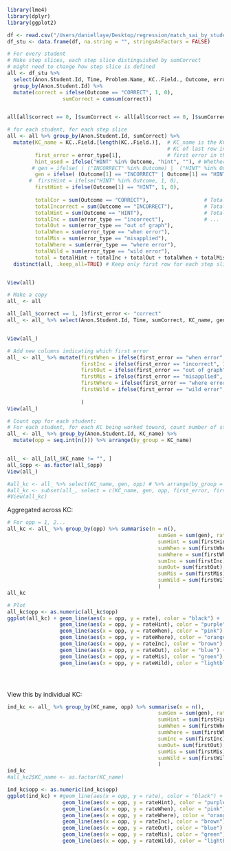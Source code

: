 

```r
library(lme4)
library(dplyr)
library(ggplot2)
```


```r
df <- read.csv("/Users/daniellaye/Desktop/regression/match_sai_by_student_fixed_repeat.csv")
df_stu <- data.frame(df, na.string = "", stringsAsFactors = FALSE)

```


```r
# For every student
# Make step slices, each step slice distinguished by sumCorrect
# might need to change how step slice is defined
all <- df_stu %>%
  select(Anon.Student.Id, Time, Problem.Name, KC..Field., Outcome, error_type, KC_toward) %>%
  group_by(Anon.Student.Id) %>% 
  mutate(correct = ifelse(Outcome == "CORRECT", 1, 0),
                  sumCorrect = cumsum(correct))


all[all$correct == 0, ]$sumCorrect <- all[all$correct == 0, ]$sumCorrect + 1 

```


```r

# for each student, for each step slice
all <- all %>% group_by(Anon.Student.Id, sumCorrect) %>% 
  mutate(KC_name = KC..Field.[length(KC..Field.)],  # KC_name is the KC student is working toward, 
                                                    # KC of last row in step slice
         first_error = error_type[1],               # first error in the step slice
         hint_used = ifelse("HINT" %in% Outcome, "hint", ""), # Whether stu has used hint in that step slice
        # gen = ifelse( ( ("INCORRECT" %in% Outcome) |  ("HINT" %in% Outcome) ), 1, 0),
         gen = ifelse( (Outcome[1] == "INCORRECT" | Outcome[1] == "HINT"), 1, 0), # general error
       #  firstHint = ifelse("HINT" %in% Outcome, 1, 0),
         firstHint = ifelse(Outcome[1] == "HINT", 1, 0), 
         
         totalCor = sum(Outcome == "CORRECT"),                  # Total number of CORRECT in step slice
         totalIncorrect = sum(Outcome == "INCORRECT"),          # Total number of INCORRECT
         totalHint = sum(Outcome == "HINT"),                    # Total number of hints used
         totalInc = sum(error_type == "incorrect"),             # ...
         totalOut = sum(error_type == "out of graph"),
         totalWhen = sum(error_type == "when error"),
         totalMis = sum(error_type == "misapplied"),
         totalWhere = sum(error_type == "where error"),
         totalWild = sum(error_type == "wild error"),
         total = totalHint + totalInc + totalOut + totalWhen + totalMis + totalWhere + totalWild) %>% 
  distinct(all, .keep_all=TRUE) # Keep only first row for each step slice, so #row = #step slice


View(all)


```




```r
# Make a copy
all_ <- all

all_[all_$correct == 1, ]$first_error <- "correct"
all_ <- all_ %>% select(Anon.Student.Id, Time, sumCorrect, KC_name, gen, firstHint, first_error, hint_used, totalCor, totalIncorrect, totalHint, totalInc, totalOut, totalWhen, totalMis, totalWhere, totalWild, total) 


View(all_)

```



```r
# Add new columns indicating which first error
all_ <- all_ %>% mutate(firstWhen = ifelse(first_error == "when error", 1, 0),
                        firstInc = ifelse(first_error == "incorrect", 1, 0),
                        firstOut = ifelse(first_error == "out of graph", 1, 0),
                        firstMis = ifelse(first_error == "misapplied", 1, 0),
                        firstWhere = ifelse(first_error == "where error", 1, 0),
                        firstWild = ifelse(first_error == "wild error", 1, 0)
                        
                        )
View(all_)
```




```r
# Count opp for each student:
# For each student, for each KC being worked toward, count number of step slice(rows)
all_ <- all_ %>% group_by(Anon.Student.Id, KC_name) %>% 
  mutate(opp = seq.int(n())) %>% arrange(by_group = KC_name) 


all_ <- all_[all_$KC_name != "", ]
all_$opp <- as.factor(all_$opp)
View(all_)


```


```r
#all_kc <- all_ %>% select(KC_name, gen, opp) # %>% arrange(by_group = opp) 
#all_kc <- subset(all_, select = c(KC_name, gen, opp, first_error, firstHint))
#View(all_kc)

```


Aggregated across KC:

```r
# For opp = 1, 2...
all_kc <- all_ %>% group_by(opp) %>% summarise(n = n(), 
                                                 sumGen = sum(gen), rate = sumGen/n, 
                                                 sumHint = sum(firstHint), rateHint = sumHint/n, 
                                                 sumWhen = sum(firstWhen), rateWhen = sumWhen/n, 
                                                 sumWhere = sum(firstWhere), rateWhere = sumWhere/n,
                                                 sumInc = sum(firstInc), rateInc = sumInc/n,
                                                 sumOut= sum(firstOut), rateOut = sumOut/n,
                                                 sumMis = sum(firstMis), rateMis = sumMis/n,
                                                 sumWild = sum(firstWild), rateWild = sumWild/n
                                                 )
all_kc


```


```r

# Plot
all_kc$opp <- as.numeric(all_kc$opp)
ggplot(all_kc) + geom_line(aes(x = opp, y = rate), color = "black") + 
                 geom_line(aes(x = opp, y = rateHint), color = "purple") + 
                 geom_line(aes(x = opp, y = rateWhen), color = "pink") +
                 geom_line(aes(x = opp, y = rateWhere), color = "orange") +
                 geom_line(aes(x = opp, y = rateInc), color = "brown") +
                 geom_line(aes(x = opp, y = rateOut), color = "blue") +
                 geom_line(aes(x = opp, y = rateMis), color = "green") +
                 geom_line(aes(x = opp, y = rateWild), color = "lightblue") + xlim(1, 25) + ylim(0, 0.35) + theme(legend.position = "bottom")




```


```r

```





View this by individual KC:

```r
ind_kc <- all_ %>% group_by(KC_name, opp) %>% summarise(n = n(), 
                                                 sumGen = sum(gen), rate = sumGen/n, 
                                                 sumHint = sum(firstHint), rateHint = sumHint/n, 
                                                 sumWhen = sum(firstWhen), rateWhen = sumWhen/n, 
                                                 sumWhere = sum(firstWhere), rateWhere = sumWhere/n,
                                                 sumInc = sum(firstInc), rateInc = sumInc/n,
                                                 sumOut= sum(firstOut), rateOut = sumOut/n,
                                                 sumMis = sum(firstMis), rateMis = sumMis/n,
                                                 sumWild = sum(firstWild), rateWild = sumWild/n
                                                 )
ind_kc
#all_kc2$KC_name <- as.factor(KC_name)

ind_kc$opp <- as.numeric(ind_kc$opp)
ggplot(ind_kc) + #geom_line(aes(x = opp, y = rate), color = "black") + 
                  geom_line(aes(x = opp, y = rateHint), color = "purple") + 
                  geom_line(aes(x = opp, y = rateWhen), color = "pink") +
                  geom_line(aes(x = opp, y = rateWhere), color = "orange") +
                  geom_line(aes(x = opp, y = rateInc), color = "brown") +
                  geom_line(aes(x = opp, y = rateOut), color = "blue") +
                  geom_line(aes(x = opp, y = rateMis), color = "green") +
                  geom_line(aes(x = opp, y = rateWild), color = "lightblue") + xlim(1, 25) + ylim(0, 0.5) + facet_wrap( ~KC_name, nrow = 4) 



```


